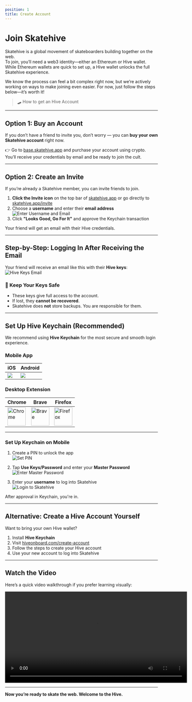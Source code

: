 ```yaml
---
position: 1
title: Create Account
---
```


# Join Skatehive

Skatehive is a global movement of skateboarders building together on the web.  
To join, you’ll need a web3 identity—either an Ethereum or Hive wallet. While Ethereum wallets are quick to set up, a Hive wallet unlocks the full Skatehive experience.

We know the process can feel a bit complex right now, but we’re actively working on ways to make joining even easier. For now, just follow the steps below—it’s worth it!

> 🛹 How to get an Hive Account

---


## Option 1: Buy an Account 

If you don’t have a friend to invite you, don’t worry — you can **buy your own Skatehive account** right now.

👉 Go to [base.skatehive.app](https://base.skatehive.app) and purchase your account using crypto.  
You’ll receive your credentials by email and be ready to join the cult.

---

## Option 2: Create an Invite

If you’re already a Skatehive member, you can invite friends to join.

1. **Click the Invite icon** on the top bar of [skatehive.app](https://skatehive.app) or go directly to [skatehive.app/invite](https://www.skatehive.app/invite)
2. Choose a **username** and enter their **email address**  
   ![Enter Username and Email](https://hackmd.io/_uploads/H1tZGNP1Jx.png)
3. Click **"Looks Good, Go For It"** and approve the Keychain transaction

Your friend will get an email with their Hive credentials.

---

## Step-by-Step: Logging In After Receiving the Email

Your friend will receive an email like this with their **Hive keys**:  
![Hive Keys Email](https://ipfs.skatehive.app/ipfs/QmbTbULhRtAfyd19cTNYfrsjpsuRN2TV9sxZ5yzQQeR44D)

### 🔐 Keep Your Keys Safe

- These keys give full access to the account.  
- If lost, they **cannot be recovered**.
- Skatehive does **not** store backups. You are responsible for them.

---

## Set Up Hive Keychain (Recommended)

We recommend using **Hive Keychain** for the most secure and smooth login experience.

### Mobile App

| iOS | Android |
|-----|---------|
| ![](https://hive-keychain.com/appstore.svg) | ![](https://hive-keychain.com/googleplay.svg) |

### Desktop Extension

| Chrome | Brave | Firefox |
|--------|-------|---------|
| <img src="https://hive-keychain.com/chrome.svg" alt="Chrome" width="60"/> | <img src="https://hive-keychain.com/brave.png" alt="Brave" width="60"/> | <img src="https://hive-keychain.com/firefox.svg" alt="Firefox" width="60"/> |

---

### Set Up Keychain on Mobile

1. Create a PIN to unlock the app  
   ![Set PIN](https://hackmd.io/_uploads/rk9Y1SDJJg.png)

2. Tap **Use Keys/Password** and enter your **Master Password**  
   ![Enter Master Password](https://hackmd.io/_uploads/HyBYyBwJJx.png)

3. Enter your **username** to log into Skatehive  
   ![Login to Skatehive](https://hackmd.io/_uploads/ByGmlHDkJl.png)

After approval in Keychain, you're in.

---

## Alternative: Create a Hive Account Yourself

Want to bring your own Hive wallet?

1. Install **Hive Keychain**
2. Visit [hiveonboard.com/create-account](https://hiveonboard.com/create-account)
3. Follow the steps to create your Hive account
4. Use your new account to log into Skatehive

---

## Watch the Video

Here’s a quick video walkthrough if you prefer learning visually:

<div style={{ display: 'flex', justifyContent: 'center', margin: '20px 0' }}>
  <video width="600" controls>
    <source src="https://ipfs.skatehive.app/ipfs/QmYuM1h51bddDuC44FoAQYp9FRF2CghCncULeS4T3bp727" type="video/mp4" />
    Your browser does not support the video tag.
  </video>
</div>

---

**Now you’re ready to skate the web. Welcome to the Hive.**
